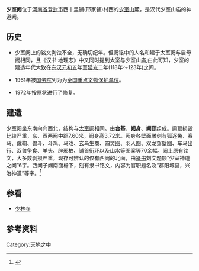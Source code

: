 {{文物保护单位
| 级别 = 全国
| 图片 = 登封少室阙.JPG
| 名称 = 少室阙
| 编号 = 1-49
| 分类 = 古建筑
| 时代 = [[东汉|东汉]]
| 所在 = [[河南省|河南省]][[登封市|登封市]]
| 登录 = 1961年
| Cat = 河南全国重点文物保护单位
}}'''少室阙'''位于[[河南省|河南省]][[登封市|登封市]]西十里铺(邢家铺)村西的[[少室山|少室山]]麓，是汉代少室山庙的神道阙。

==历史==

*少室阙上的铭文剥蚀不全，无确切纪年。但阙铭中的人名和建于太室阙与启母阙相同，且《汉书·地理志》中又同时提到太室与少室山庙,由此可知，少室的建造年代大致在[[东汉|东汉]][[元初|元初]]五年至[[延光|延光]]二年(118年～123年)之间。

*1961年被[[中华人民共和国国务院|国务院]]列为为[[全国重点文物保护单位|全国重点文物保护单位]]。

*1972年按原状进行了修复。
==建造==

少室阙坐东南向向西北，结构与[[太室阙|太室阙]]相同。由'''台基'''、'''阙身'''、'''阙顶'''组成。阙顶损毁比较严重，东、西两阙中距7.60米，阙身高3.72米。阙身各壁面雕刻有狐逐兔、赛马、蹴鞠、兽斗、斗鸡、马戏、玄鸟生商、四灵图、羽人图、双龙穿壁图、车马出行、双兽争食、羊头、辟邪柏、铺首衔环以及山水等图案等70余幅。阙上原有铭文，大多数剥损严重，现存可辨认的仅有西阙的北面，由[[篆书|篆书]]刻文题额“少室神道之阙”6字。西阙子阙南面檐下，刻有隶书铭文，内容为官职题名及“郡阳城县，兴治神道”等字。<ref>{{cite web|url=http://www.ncha.gov.cn/tabid/1197/InfoID/25598/Default.aspx|title=少室阙|publisher=国家文物局|date=2010-07-30|deadurl=yes|archiveurl=https://archive.is/20120805134014/http://www.sach.gov.cn/tabid/1197/InfoID/25598/Default.aspx|archivedate=2012-08-05}}</ref>

==参看==
*[[少林寺|少林寺]]

== 参考资料 ==
{{reflist}}

{{中岳汉三阙}}
{{登封“天地之中”历史建筑群}}
{{河南全国重点文物保护单位}}

[[Category:天地之中|Category:天地之中]]